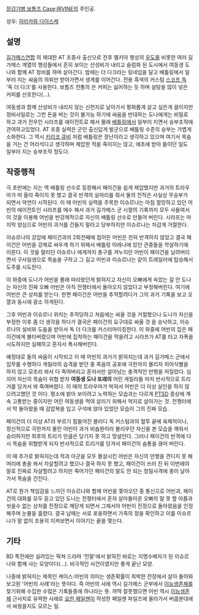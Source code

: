[[장갑기병 보톰즈 Case;IRVINE]]의 주인공.

성우: [[히라카와 다이스케]]

== 설명 ==

[[길가메스연합]] 의 제대한 AT 조종사 출신으로 전후 멜키아 행성의 [[우도]]를 비롯한 여러 길가메스 계열의 행성들에서 흔히 보이는 산성비가 내리고 슬럼화 된 도시에서 여동생 도나와 함께 AT 정비를 하며 살아간다. 밤에는 더 다크라는 링네임을 달고 배틀링에서 일부러 지는 싸움의 의뢰만 받아가면서 생계를 이어간다. 전용 흑색의 커스텀 [[스코프 독]] '독 더 다크'를 사용한다. 보톰즈 전통의 쓴 커피는 싫어하는 듯 하며 설탕을 많이 넣은 커피를 선호한다(...).

여동생과 함께 산성비가 내리지 않는 신천지로 날아가서 평화롭게 살고 싶은게 꿈이지만 정비사일로는 그런 돈을 버는 것이 불가능 하기에 싸움을 반대하는 도나에게는 비밀로 하고 과거 전우인 시라프를 에이전트로 해서 몰래 [[배틀링]]에서 일부러 지면서 승부조작에 관여하고있었다. AT 조종 실력은 군인 출신답게 발군으로 배틀링 수준의 승부는 가볍게 소화한다. 그 역시 [[키리코 큐비]] 처럼 배틀링은 장난이라고 생각하고 있으며 여기서 목숨을 거는 건 어리석다고 생각하며 제압한 적을 죽이지는 않고, 애초에 받아 들이던 일도 일부러 지는 승부조작 정도다.

== 작중행적 ==
극 초반에는 지는 역 배틀링 선수로 등장해서 패이건을 쉽게 제압했지만 과거의 트라우마가 떠 올라 죽이지 못 했고 결국 반격의 실마리를 줘서 둘의 전적은 사실상 무승부가 되면서 악연이 시작된다. 이 때 어빈의 실력을 주목한 이슈르나는 마침 절망하고 있던 어빈의 에이전트인 시라프를 매수 해서 과거 길가메스 군 시절의 기록까지 모두 사들여서 이 것을 이용해 어빈을 반강제적으로 자신의 배틀링 선수로 만들어 버린다. 시라프는 마지막 양심으로 어빈의 과거를 건들지 말라고 당부하지만 이슈르나는 차갑게 거절한다.

이슈르나의 강압에 패이건과의 2회전째에 접어든 어빈은 전혀 반격하지 않았고 결국 패이건은 어빈을 강제로 싸우게 하기 위해서 배틀링 아레나에 있던 관중들을 학살하기에 이른다. 이 것을 말리던 이슈르나 에게까지 총구를 겨누지만 어빈이 패이건을 날려버리면서 구사일생으로 목숨을 구하고 그 길고 어빈과 이슈르나는 같이 트레일러에 탑승해서 도주를 시도한다.

이 와중에 도나가 어빈을 몰래 따라왔던게 밝혀지고 자신이 오빠에게 속았는 걸 안 도나는 자신의 진짜 오빠 어빈은 아직 전쟁터에서 돌아오지 않았다고 부정해버린다. 여기에 어빈은 큰 상처를 받는다. 한편 패이건은 어빈을 추적할려다가 그의 과거 기록을 보고 오열과 동시에 광소 하게된다.

그후 어빈과 이슈르나 위치는 추적당하고 처음에는 싸울 것을 거절했으나 도나가 자신을 부정한 이후 좀 더 생각을 하다가 결국은 패이건의 요구대로 싸울 것 을 승낙하고, 이슈르나의 설비와 도움을 받아서 독 더 다크를 커스터마이징한다. 이 와중에 어빈의 집은 패이건에게 불타버렸으며 어빈에 집착하는 패이건을 막을려고 시라프가 AT를 타고 자폭을 시도하지만 실패하고 혼자서 폭사해버린다.

예정대로 둘의 싸움이 시작되고 이 때 어빈의 과거가 밝혀지는데 과거 길가메스 군에서 임무를 수행하다 게릴라의 습격을 받던 중 죽음의 공포에 극한까지 몰리자 피아식별을 하지 않고 모조리 쏴서 다 죽여버리고 혼자서만 살아남는 충격적인 만행을 저질렀다. 심지어 자신의 목숨이 위협 받자 '''여동생 도나 또래의''' 어린 게릴라들 마저 반사적으로 트리거를 당겨서 쏴 죽여버렸다. 이 때의 트라우마가 박혀서 어빈은 더 이상 살인을 하지 않으려고했던 것 이다. 평소에 밝아 보이려고 노력하는 모습과는 다르게 [[PTSD]] 증상에 계속 고통받는 중이지만 어린 여동생을 먹여 살리기 위해서 억지로 살아가는 것. 전쟁터에서 막 돌아왔을 때 감압복을 입고 구석에 앉아 있었던 모습이 그의 진짜 모습.

패이건의 더 이상 AT라 부르기 힘들어진 블러디 독 커스텀과의 혈투 끝에 육체적이나, 정신적으로 극한까지 몰린 어빈이 과거 비숍원이라 불리우던 자신을 본 모습을 깨워서 승리하지만 최후의 트리거 만큼은 당기지 못 하고 망설인다. 그러나 패이건의 반격에 다시 목숨을 위협받게 되자 반사적으로 트리거를 당겨서 패이건의 숨통을 끊어 버린다.

이 때 추가로 밝혀지는데 적과 아군을 모두 몰살시킨 어빈은 자신의 만행을 견디지 못 해 머리에 총을 쏴서 자살할려고 했으나 결국 하지 못 했고, 패이건이 쓰러 진 뒤 이번에야 말로 진짜로 자살할려고 하지만 죽어가던 패이건의 말도 안 되는 정밀사격에 총이 날아가서 목숨을 건진다. 

AT로 뭔가 책임감을 느끼던 이슈르나와 함께 어빈을 쫓아오던 중 통신으로 어빈과, 패이건의 대화를 모두 듣고 있던 도나는 전쟁터에서 혼자 살아돌아온 오빠의 말 못 할 아픔과 씻을수 없는 상처를 진정으로 깨닫게 되면서 그제서야 어빈이 진정으로 돌아왔음을 인정해주며 눈물을 흘렸다. 결국 남매는 서로 포옹하면서 가족의 정을 확인하고 이를 이슈르나가 말 없이 조용히 지켜보면서 이야기는 끝을 맺는다.

== 기타 ==
BD 특전에만 실려있는 픽쳐 드라마 '전말'에서 밝혀진 바로는 지명수배자가 된 이슈르나와 함께 사는 모양이다(...). 비극적인 사건이였지만 좋게 끝난 모양.

나중에 밝혀지는 제목인 케이스:어빈의 의미는 생존확률이 희박한 전장에서 살아 돌아와 보고된 '어빈의 사례'라는 뜻이다. 즉 어빈의 사례 역시 길가메스 군부에서 [[이능생존체]]를 찾기위해 수집한 수많은 기록들중에 하나라는 뜻. 까딱 잘못했으면 어빈 역시 [[이능생존체]] 근사치로 유력한 사례로 [[요란 페일젠]]이 작성한 페일젠 파일즈에 올라가서 버콥분대에서 싸웠을지도 모르는 일.
